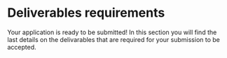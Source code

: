 
# Deliverables requirements

Your application is ready to be submitted! In this section you will find the last details on the delivarables that are required for your submission to be accepted.

<Cards>
  <Card
    title="Icons"
    href="/docs/device-app/deliverables/icons"
  />
  <Card
    title="Demo"
    href="/docs/device-app/deliverables/ui-flow-video"
  />
  <Card
    title="Documentation"
    href="/docs/device-app/deliverables/documentation-requirements"
  />
  <Card
    title="Support"
    href="/docs/device-app/deliverables/support-requirements"
  />
  <Card
    title="Marketing"
    href="/docs/device-app/deliverables/marketing-requirements"
  />
  <Card
    title="Warranty and liability"
    href="/docs/device-app/deliverables/warranty-disclaimer"
  />
</Cards>
